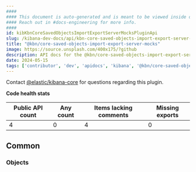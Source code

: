```yaml
---
####
#### This document is auto-generated and is meant to be viewed inside our experimental, new docs system.
#### Reach out in #docs-engineering for more info.
####
id: kibKbnCoreSavedObjectsImportExportServerMocksPluginApi
slug: /kibana-dev-docs/api/kbn-core-saved-objects-import-export-server-mocks
title: "@kbn/core-saved-objects-import-export-server-mocks"
image: https://source.unsplash.com/400x175/?github
description: API docs for the @kbn/core-saved-objects-import-export-server-mocks plugin
date: 2024-05-15
tags: ['contributor', 'dev', 'apidocs', 'kibana', '@kbn/core-saved-objects-import-export-server-mocks']
---
```




Contact [@elastic/kibana-core](https://github.com/orgs/elastic/teams/kibana-core) for questions regarding this plugin.

**Code health stats**

| Public API count  | Any count | Items lacking comments | Missing exports |
|-------------------|-----------|------------------------|-----------------|
| 4 | 0 | 4 | 0 |

## Common

### Objects
<DocDefinitionList data={kbnCoreSavedObjectsImportExportServerMocksObj.common.objects}/>

